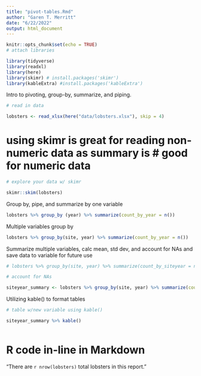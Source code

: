 ```yaml
---
title: "pivot-tables.Rmd"
author: "Garen T. Merritt"
date: "6/22/2022"
output: html_document
---
```


```r
knitr::opts_chunk$set(echo = TRUE)
# attach libraries

library(tidyverse)
library(readxl)
library(here)
library(skimr) # install.packages('skimr')
library(kableExtra) #install.packages('kableExtra')

```

Intro to pivoting, group-by, summarize, and piping.

```r
# read in data

lobsters <- read_xlsx(here("data/lobsters.xlsx"), skip = 4)
```

# using skimr is great for reading non-numeric data as summary is   # good for numeric data

```r

# explore your data w/ skimr

skimr::skim(lobsters)

```

Group by, pipe, and summarize by one variable

```r
lobsters %>% group_by (year) %>% summarize(count_by_year = n())

```

Multiple variables group by

```r

lobsters %>% group_by(site, year) %>% summarize(count_by_year = n())

```

Summarize multiple variables, calc mean, std dev, and account for NAs and save data to variable for future use

```r

# lobsters %>% group_by(site, year) %>% summarize(count_by_siteyear = n(), mean_size_mm = mean(size_mm))

# account for NAs

siteyear_summary <- lobsters %>% group_by(site, year) %>% summarize(count_by_siteyear = n(), mean_size_mm = mean(size_mm, na.rm = TRUE), sd_size_mm = sd(size_mm, na.rm = TRUE))


```

Utilizing kable() to format tables

```r
# table w/new variable using kable()

siteyear_summary %>% kable()



```

# R code in-line in Markdown

"There are `r nrow(lobsters)` total lobsters in this report."
